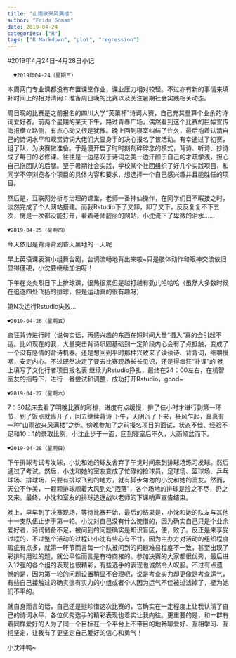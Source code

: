 ```yaml
---
title: "山雨欲来风满楼"
author: "Frida Gomam"
date: 2019-04-24
categories: ["R"]
tags: ["R Markdown", "plot", "regression"]
---
```

#2019年4月24日-4月28日小记
     

      ♥2019年04-24（星期三）

  本周两门专业课都没有布置课堂作业，课业压力相对较轻。不过亦有新的事情来填补时间上的相对清闲：准备周日晚的比赛以及关注暑期社会实践相关动态。
  
  周日晚的比赛是之前报名的四川大学“芙蕖杯”诗词大赛，自己充其量算个业余的诗词爱好者。前两个星期的某天下午，路过青春广场，偶然看到这个比赛的巨幅宣传海报横立路侧，有点心动又很是犹豫。晚上回到寝室纠结了许久，最后抱着认清自己的诗词水平和观赏诗词大佬们大显身手的决心报名了该活动。有幸通过了初赛，组了队，为决赛做准备。于是便开启了时时刻刻碎碎念的模式，背诗、听诗、抄诗成了每日的必修课。往往是一边感叹于诗词之美一边汗颜于自己的才疏学浅，担心自己拖团队的后腿。至于暑期社会实践，学校某个社团组织了好几个实践项目，和同学不停浏览各个项目的具体内容和要求，想选择一个自己感兴趣并且能胜任的项目。
  
  然后是，互联网分析与治理的课堂，老师一番神仙操作，在同学们目不暇接之时，淡然完成了个人网站搭建。而我Rstudio下了又卸，卸了又下，反反复复不下五次，愣是一次都没能打开，看着老师靓丽的网站，小沈流下了卑微的泪水......

    ♥2019-04-25（星期四）
    
今天依旧是背诗背到昏天黑地的一天呢

早上英语课表演小组舞台剧，台词流畅地背出来啦~只是肢体动作和眼神交流依旧显得僵硬，小沈要继续加油呀！

下午在炎炎烈日下上排球课，很热很累但是越打越有劲儿哈哈哈（虽然大多数时候在追逐四处飞扬的排球，但是运动真的很有趣呀）

第N次运行Rstudio失败...

    ♥2019-04-26（星期五）

疯狂背诗进行时（说句实话，再感兴趣的东西在短时间大量“摄入”真的会引起不适。比如现在的我，大量突击背诗巩固基础到一定阶段内心会有了点抵触，变成了一个没有感情的背诗机器。还是想回到平时那种兴致来了读读诗、背背词，细嚼慢咽，安定内心。不过既然决定了要去比赛现场长长见识，还是得疯狂“补课”的
晚上填写了文化行者项目报名表 
继续为Rstudio挣扎，最终在24：00左右，在机智室友的指导下，进行一番尝试和调整，成功打开Rstudio，good~

    ♥2019-04-27（星期六）
    
7：30起床去看了明晚比赛的彩排，进度有点缓慢，排了仨小时才进行到第一环节，到了饭点就离开了，回去继续背诗
下午，天阴沉了下来，狂风乍起，真真有一种“山雨欲来风满楼”之势。傍晚参加了之前报名项目的面试，状态不佳、经验不足和10：1的录取比例，小沈止步于一面，回到寝室后不久，大雨倾盆而下。


    ♥2019-04-28（星期日）
    
下午排球考试考发球，小沈和她的球友舍弃了午觉时间来到排球场练习发球。然后通过了考试。然后，小沈和她的室友变成了忙碌的捡球员，足球场、篮球场、乒乓球场、排球场，只要有排球飞到的地方，就有脚步匆匆的小沈和她的室友。然而，天公不作美，一颗颗排球顺着大风到处“洒落”，各个场地的排球是捡之不尽，扔之又来。最终，小沈和室友的排球追逐战以老师的下课哨声宣告结束。

晚上，早早到了决赛现场，等待比赛开始，最后的结果是，小沈和她的队友与其他十一支队伍止步于第一轮。小沈对自己没有什么惋惜的，因为确实自己只是个业余爱好者，诗词储备不足，被问到的问题确实是知识盲区，便，败了。反正是来享受过程的，不过整个活动的过程让小沈有些心有不甘。因为主办方对活动的组织程度瑕疵有点多，就第一环节而言每一个队被问到的问题难易程度不一致，甚至出现了彩排时用过的题，就公平性而言是有待商榷的。参加决赛的大家都很优秀，最后进入12强的各个组的表现也很精彩，有些选手的表现也诚然令人叹服。不过有点遗憾的是，因为第一轮的问题设置稍显不合理吧，说是考查实力却更像是考查运气，有些自己接触过的确实很有实力的小组或者个人因为运气不佳被过滤掉了，挺为她们不平的。

就自身而言的话，自己还是挺珍惜这次比赛的，它确实在一定程度上让我认清了自己的诗词水平，各位优秀选手的精彩表现也着实让我向往。更重要的是，和一群有着同样爱好的人为了同一个目标在一个平台上不带目的地畅聊爱好、互相学习、互相坚定，让我有了更坚定自己爱好的信心和勇气！

小沈冲鸭~

